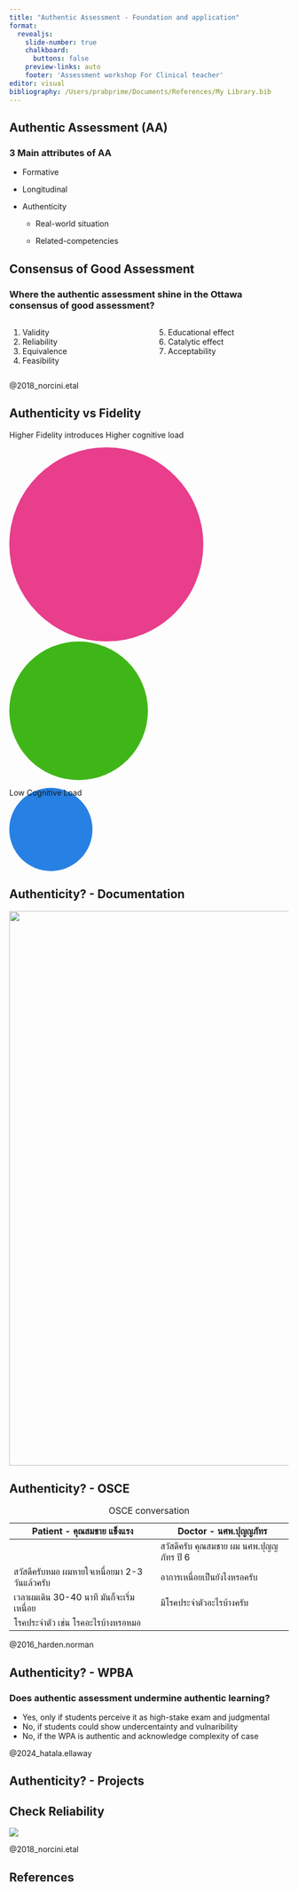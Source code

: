```yaml
---
title: "Authentic Assessment - Foundation and application"
format: 
  revealjs:
    slide-number: true
    chalkboard: 
      buttons: false
    preview-links: auto
    footer: 'Assessment workshop For Clinical teacher'
editor: visual
bibliography: /Users/prabprime/Documents/References/My Library.bib
---
```


## Authentic Assessment (AA)

### 3 Main attributes of AA

::: incremental
-   Formative

-   Longitudinal

-   Authenticity

    -   Real-world situation

    -   Related-competencies
:::

## Consensus of Good Assessment

### Where the authentic assessment shine in the Ottawa consensus of good assessment?

::::: columns
::: {.column width="50%"}
1.  Validity
2.  Reliability
3.  Equivalence
4.  Feasibility
:::

::: {.column width="50%"}
5.  Educational effect
6.  Catalytic effect
7.  Acceptability
:::
:::::

::: footer
@2018_norcini.etal
:::

## Authenticity vs Fidelity {auto-animate="true" auto-animate-easing="ease-in-out"}

Higher Fidelity introduces Higher cognitive load

:::::: r-stack
::: {data-id="box1" style="background: #e83e8c; width: 350px; height: 350px; border-radius: 200px;"}
:::

::: {data-id="box2" style="background: #3fb618; width: 250px; height: 250px; border-radius: 200px;"}
:::

::: {data-id="box3" style="background: #2780e3; width: 150px; height: 150px; border-radius: 200px;"}
Low Cognitive Load
:::
::::::

## Authenticity? - Documentation

![](medical-transfer%20records.png){width="1000"}

## Authenticity? - OSCE

| Patient - คุณสมชาย แข็งแรง               | Doctor - นศพ.ปุญญภัทร               |
|--------------------------------------|----------------------------------|
|                                        | สวัสดีครับ คุณสมชาย ผม นศพ.ปุญญภัทร ปี 6 |
| สวัสดีครับหมอ ผมหายใจเหนื่อยมา 2-3 วันแล้วครับ | อาการเหนื่อยเป็นยังไงหรอครับ           |
| เวลาผมเดิน 30-40 นาที มันก็จะเริ่มเหนื่อย      | มีโรคประจำตัวอะไรบ้างครับ             |
| โรคประจำตัว เช่น โรคอะไรบ้างหรอหมอ        |                                   |

: OSCE conversation

::: footer
@2016_harden.norman
:::

## Authenticity? - WPBA
### Does authentic assessment undermine authentic learning?

::: incremental
-   Yes, only if students perceive it as high-stake exam and judgmental
-   No, if students could show undercentainty and vulnaribility
-   No, if the WPA is authentic and acknowledge complexity of case
:::

::: footer
@2024_hatala.ellaway
:::

## Authenticity? - Projects



## Check Reliability

![](IMG-2583rd24193-1.png)

::: footer
@2018_norcini.etal
:::

## References

::: {#refs}
:::
